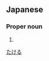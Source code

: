 ==Japanese==
{{ja-kanjitab|尊|留}}

===Proper noun===
{{ja-pos|proper|たける}}

# {{given name|male|lang=ja}}

[[Category:Japanese male given names|たける]]